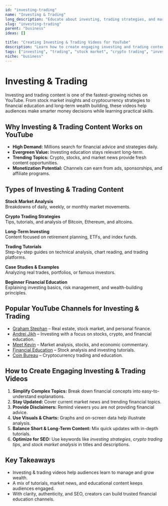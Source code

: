 ```yaml
---
id: "investing-trading"
name: "Investing & Trading"
long_description: "Educate about investing, trading strategies, and market analysis"
slug: "investing-trading"
parent: "business"
ideas: []

title: "Creating Investing & Trading Videos for YouTube"
description: "Learn how to create engaging investing and trading content—covering stock markets, crypto, strategies, financial education, and market analysis."
tags: ["investing", "trading", "stock market", "crypto trading", "investment strategies", "financial education", "market analysis"]
niche: "business"
---
```


# Investing & Trading

Investing and trading content is one of the fastest-growing niches on YouTube. From stock market insights and cryptocurrency strategies to financial education and long-term wealth building, these videos help audiences make smarter money decisions while learning practical skills.

## Why Investing & Trading Content Works on YouTube

- **High Demand:** Millions search for financial advice and strategies daily.  
- **Evergreen Value:** Investing education stays relevant long-term.  
- **Trending Topics:** Crypto, stocks, and market news provide fresh content opportunities.  
- **Monetization Potential:** Channels can earn from ads, sponsorships, and affiliate programs.  
 
## Types of Investing & Trading Content

**Stock Market Analysis**  
Breakdowns of daily, weekly, or monthly market movements.  

**Crypto Trading Strategies**  
Tips, tutorials, and analysis of Bitcoin, Ethereum, and altcoins.  

**Long-Term Investing**  
Content focused on retirement planning, ETFs, and index funds.  

**Trading Tutorials**  
Step-by-step guides on technical analysis, chart reading, and trading platforms.  

**Case Studies & Examples**  
Analyzing real trades, portfolios, or famous investors.  

**Beginner Financial Education**  
Explaining investing basics, risk management, and wealth-building principles.  

## Popular YouTube Channels for Investing & Trading

- [Graham Stephan](https://www.youtube.com/@GrahamStephan) – Real estate, stock market, and personal finance.  
- [Andrei Jikh](https://www.youtube.com/@AndreiJikh) – Investing with a focus on stocks, crypto, and financial education.  
- [Meet Kevin](https://www.youtube.com/@MeetKevin) – Market analysis, stocks, and economic commentary.  
- [Financial Education](https://www.youtube.com/@FinancialEducation) – Stock analysis and investing tutorials.  
- [Coin Bureau](https://www.youtube.com/@CoinBureau) – Cryptocurrency trading and education.  

## How to Create Engaging Investing & Trading Videos

1. **Simplify Complex Topics:** Break down financial concepts into easy-to-understand explanations.  
2. **Stay Updated:** Cover current market news and trending financial topics.  
3. **Provide Disclaimers:** Remind viewers you are not providing financial advice.  
4. **Use Visuals & Charts:** Graphs and on-screen data help illustrate analysis.  
5. **Balance Short & Long-Term Content:** Mix quick updates with in-depth tutorials.  
6. **Optimize for SEO:** Use keywords like *investing strategies*, *crypto trading tips*, and *stock market analysis* in titles and descriptions.  

## Key Takeaways

- Investing & trading videos help audiences learn to manage and grow wealth.  
- A mix of tutorials, market news, and educational content keeps audiences engaged.  
- With clarity, authenticity, and SEO, creators can build trusted financial education channels.  
